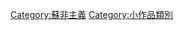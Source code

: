 {{WPSS-cat}}
{{topic|蘇非主義}}
{{hiddencat}}
{{Stub Category|article=[[蘇非主義|蘇非主義]]|newstub=Sufism-stub|category=蘇非主義}}

[[Category:蘇非主義|Category:蘇非主義]]
[[Category:小作品類別|Category:小作品類別]]